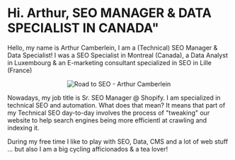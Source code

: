 # Hi. Arthur, SEO MANAGER & DATA SPECIALIST IN CANADA"

Hello, my name is Arthur Camberlein, I am a (Technical) SEO Manager & Data Specialist! I was a SEO Specialist in Montreal (Canada), a Data Analyst in Luxembourg & an E-marketing consultant specialized in SEO in Lille (France)

<p align="center">
  <img src="./beyong-road.webp" alt="Road to SEO - Arthur Camberlein" title="Discover the SEO Road of Arthur" />
</p>

Nowadays, my job title is Sr. SEO Manager @ Shopify. I am specialized in technical SEO and automation. What does that mean? It means that part of my Technical SEO day-to-day involves the process of "tweaking" our website to help search engines being more efficientl at crawling and indexing it.

During my free time I like to play with SEO, Data, CMS and a lot of web stuff ... but also I am a big cycling afficionados & a tea lover!
